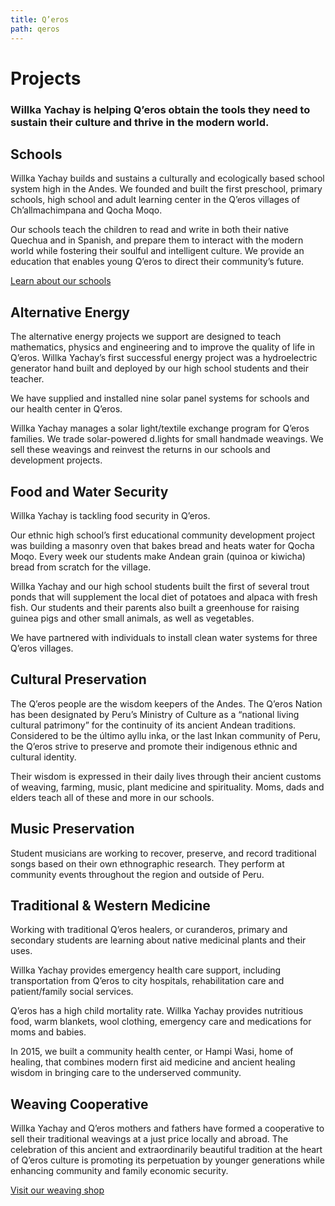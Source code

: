 ```yaml
---
title: Q’eros
path: qeros
---
```




# Projects
### Willka Yachay is helping Q’eros obtain the tools they need to sustain their culture and thrive in the modern world. 

<CoverPhoto image = ""> 

## Schools

Willka Yachay builds and sustains a culturally and ecologically based school system high in the Andes. We founded and built the first preschool, primary schools, high school and adult learning center in the Q’eros villages of Ch’allmachimpana and Qocha Moqo.

Our schools teach the children to read and write in both their native Quechua and in Spanish, and prepare them to interact with the modern world while fostering their soulful and intelligent culture. We provide an education that enables young Q’eros to direct their community’s future.

[Learn about our schools](schools)

</CoverPhoto>


<CoverPhoto image = ""> 

## Alternative Energy

The alternative energy projects we support are designed to teach mathematics, physics and engineering and to improve the quality of life in Q’eros. Willka Yachay’s first successful energy project was a hydroelectric generator hand built and deployed by our high school students and their teacher.

We have supplied and installed nine solar panel systems for schools and our health center in Q’eros.

Willka Yachay manages a solar light/textile exchange program for Q’eros families. We trade solar-powered d.lights for small handmade weavings. We sell these weavings and reinvest the returns in our schools and development projects.

</CoverPhoto>



<CoverPhoto image = ""> 

## Food and Water Security

Willka Yachay is tackling food security in Q’eros.

Our ethnic high school’s first educational community development project was building a masonry oven that bakes bread and heats water for Qocha Moqo. Every week our students make Andean grain (quinoa or kiwicha) bread from scratch for the village.

Willka Yachay and our high school students built the first of several trout ponds that will supplement the local diet of potatoes and alpaca with fresh fish. Our students and their parents also built a greenhouse for raising guinea pigs and other small animals, as well as vegetables.

We have partnered with individuals to install clean water systems for three Q’eros villages.

</CoverPhoto>



<CoverPhoto image = ""> 

## Cultural Preservation

The Q’eros people are the wisdom keepers of the Andes. The Q’eros Nation has been designated by Peru’s Ministry of Culture as a “national living cultural patrimony” for the continuity of its ancient Andean traditions. Considered to be the último ayllu inka, or the last Inkan community of Peru, the Q’eros strive to preserve and promote their indigenous ethnic and cultural identity.

Their wisdom is expressed in their daily lives through their ancient customs of weaving, farming, music, plant medicine and spirituality. Moms, dads and elders teach all of these and more in our schools.

</CoverPhoto>



<CoverPhoto image = ""> 

## Music Preservation

Student musicians are working to recover, preserve, and record traditional songs based on their own ethnographic research. They perform at community events throughout the region and outside of Peru.

</CoverPhoto>



<CoverPhoto image = ""> 

## Traditional & Western Medicine

Working with traditional Q’eros healers, or curanderos, primary and secondary students are learning about native medicinal plants and their uses.

Willka Yachay provides emergency health care support, including transportation from Q’eros to city hospitals, rehabilitation care and patient/family social services.

Q’eros has a high child mortality rate. Willka Yachay provides nutritious food, warm blankets, wool clothing, emergency care and medications for moms and babies.

In 2015, we built a community health center, or Hampi Wasi, home of healing, that combines modern first aid medicine and ancient healing wisdom in bringing care to the underserved community.

</CoverPhoto>


<CoverPhoto image = ""> 

## Weaving Cooperative

Willka Yachay and Q’eros mothers and fathers have formed a cooperative to sell their traditional weavings at a just price locally and abroad. The celebration of this ancient and extraordinarily beautiful tradition at the heart of Q’eros culture is promoting its perpetuation by younger generations while enhancing community and family economic security.

[Visit our weaving shop](/shop)

</CoverPhoto>

<CtaButton to="/schools" text="Schools" caption="Our education initiative" next />
